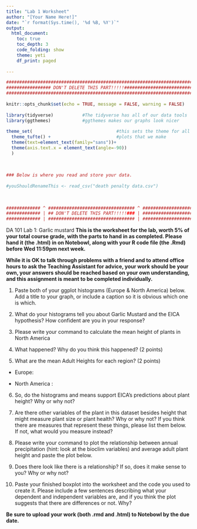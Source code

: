```yaml
---
title: "Lab 1 Worksheet"
author: "[Your Name Here!]"
date: "`r format(Sys.time(), '%d %B, %Y')`"
output: 
  html_document:
    toc: true
    toc_depth: 3
    code_folding: show
    theme: yeti
    df_print: paged
  
---
```


```r
###########################################################################
################# DON'T DELETE THIS PART!!!!!##############################
###########################################################################
                                                                          #
knitr::opts_chunk$set(echo = TRUE, message = FALSE, warning = FALSE)      #
                                                                          #
library(tidyverse)           #The tidyverse has all of our data tools     #
library(ggthemes)            #ggthemes makes our graphs look nicer        #
                                                                          # 
theme_set(                                #this sets the theme for all    #
  theme_tufte() +                         #plots that we make             #
  theme(text=element_text(family="sans"))+                                #
  theme(axis.text.x = element_text(angle=-90))                            #
  )                                                                       #
                                                                          #
                                                                          #
                                                                          #
### Below is where you read and store your data.                          #
                                                                          #
#youShouldRenameThis <- read_csv("death penalty data.csv")
                                                                          #
                                                                          #
                                                                          #
############# ^ ################################# ^ #######################
############# | ## DON'T DELETE THIS PART!!!!!### | #######################
############# | ################################# | #######################
```

DA 101 Lab 1: Garlic mustard
**This is the worksheet for the lab, worth 5% of your total course grade, with the parts to hand in as completed. Please hand it (the .html) in on Notebowl, along with your R code file (the .Rmd) before Wed 11:59pm next week. **

**While it is OK to talk through problems with a friend and to attend office hours to ask the Teaching Assistant for advice, your work should be your own, your answers should be reached based on your own understanding, and this assignment is meant to be completed individually. **


1) Paste both of your ggplot histograms (Europe & North America) below. Add a title to your graph, or include a caption so it is obvious which one is which. 










2) What do your histograms tell you about Garlic Mustard and the EICA hypothesis? How confident are you in your response? 







3) Please write your command to calculate the mean height of plants in North America 







4) What happened? Why do you think this happened? (2 points)







5) What are the mean Adult Heights for each region? (2 points)

- Europe:

- North America :


6) So, do the histograms and means support EICA's predictions about plant height?  Why or why not? 







7) Are there other variables of the plant in this dataset besides height that might measure plant size or  plant health? Why or why not? If you think there are measures that represent these things, please list them below. If not, what would you measure instead? 






8) Please write your command to plot the relationship between annual precipitation (hint: look at the bioclim variables) and average adult plant height and paste the plot below. 













9) Does there look like there is a relationship?  If so, does it make sense to you?  Why or why not? 






10) Paste your finished boxplot into the worksheet and the code you used to create it. Please include a few sentences describing what your dependent and independent variables are, and if you think the plot suggests that there are differences or not. Why? 







**Be sure to upload your work (both .rmd and .html) to Notebowl by the due date.**



